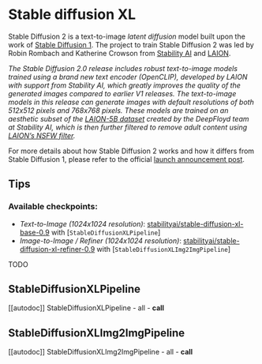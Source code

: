 <!--Copyright 2023 The HuggingFace Team. All rights reserved.

Licensed under the Apache License, Version 2.0 (the "License"); you may not use this file except in compliance with
the License. You may obtain a copy of the License at

http://www.apache.org/licenses/LICENSE-2.0

Unless required by applicable law or agreed to in writing, software distributed under the License is distributed on
an "AS IS" BASIS, WITHOUT WARRANTIES OR CONDITIONS OF ANY KIND, either express or implied. See the License for the
specific language governing permissions and limitations under the License.
-->

# Stable diffusion XL

Stable Diffusion 2 is a text-to-image _latent diffusion_ model built upon the work of [Stable Diffusion 1](https://stability.ai/blog/stable-diffusion-public-release). 
The project to train Stable Diffusion 2 was led by Robin Rombach and Katherine Crowson from [Stability AI](https://stability.ai/) and [LAION](https://laion.ai/).

*The Stable Diffusion 2.0 release includes robust text-to-image models trained using a brand new text encoder (OpenCLIP), developed by LAION with support from Stability AI, which greatly improves the quality of the generated images compared to earlier V1 releases. The text-to-image models in this release can generate images with default resolutions of both 512x512 pixels and 768x768 pixels. 
These models are trained on an aesthetic subset of the [LAION-5B dataset](https://laion.ai/blog/laion-5b/) created by the DeepFloyd team at Stability AI, which is then further filtered to remove adult content using [LAION’s NSFW filter](https://openreview.net/forum?id=M3Y74vmsMcY).*

For more details about how Stable Diffusion 2 works and how it differs from Stable Diffusion 1, please refer to the official [launch announcement post](https://stability.ai/blog/stable-diffusion-v2-release).

## Tips

### Available checkpoints:

- *Text-to-Image (1024x1024 resolution)*: [stabilityai/stable-diffusion-xl-base-0.9](https://huggingface.co/stabilityai/stable-diffusion-xl-base-0.9) with [`StableDiffusionXLPipeline`]
- *Image-to-Image / Refiner (1024x1024 resolution)*: [stabilityai/stable-diffusion-xl-refiner-0.9](https://huggingface.co/stabilityai/stable-diffusion-xl-refiner-0.9) with [`StableDiffusionXLImg2ImgPipeline`]

TODO

## StableDiffusionXLPipeline

[[autodoc]] StableDiffusionXLPipeline
	- all
	- __call__

## StableDiffusionXLImg2ImgPipeline

[[autodoc]] StableDiffusionXLImg2ImgPipeline
	- all
	- __call__
